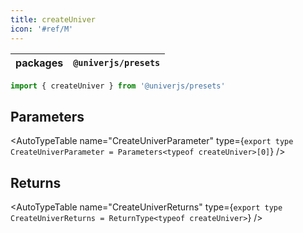 ```yaml
---
title: createUniver
icon: '#ref/M'
---
```


| packages | `@univerjs/presets` |
| --- | --- |

```typescript
import { createUniver } from '@univerjs/presets'
```

## Parameters

<AutoTypeTable
  name="CreateUniverParameter"
  type={`
    export type CreateUniverParameter = Parameters<typeof createUniver>[0]
  `}
/>

## Returns

<AutoTypeTable
  name="CreateUniverReturns"
  type={`
    export type CreateUniverReturns = ReturnType<typeof createUniver>
  `}
/>
